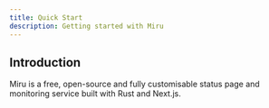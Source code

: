 ```yaml
---
title: Quick Start
description: Getting started with Miru
---
```


## Introduction

Miru is a free, open-source and fully customisable status page and monitoring service built with Rust and Next.js.
